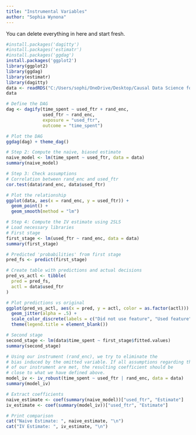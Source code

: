 ```yaml
---
title: "Instrumental Variables"
author: "Sophia Wynona"
---
```


::: callout-note
You can delete everything in here and start fresh.
:::

```r
#install.packages('dagitty')
#install.packages('estimatr')
#install.packages('ggdag')
install.packages('ggplot2')
library(ggplot2)
library(ggdag) 
library(estimatr)
library(dagitty)
data <- readRDS("C:/Users/sophi/OneDrive/Desktop/Causal Data Science for Business Analytics 2023/gitclone/cdsba-swynona/assets/Causal_Data_Science_Data/rand_enc.rds")
data

# Define the DAG
dag <- dagify(time_spent ~ used_ftr + rand_enc,
              used_ftr ~ rand_enc,
              exposure = "used_ftr",
              outcome = "time_spent")

# Plot the DAG
ggdag(dag) + theme_dag()

# Step 2: Compute the naive, biased estimate
naive_model <- lm(time_spent ~ used_ftr, data = data)
summary(naive_model)

# Step 3: Check assumptions
# Correlation between rand_enc and used_ftr
cor.test(data$rand_enc, data$used_ftr)

# Plot the relationship
ggplot(data, aes(x = rand_enc, y = used_ftr)) +
  geom_point() +
  geom_smooth(method = "lm")

# Step 4: Compute the IV estimate using 2SLS
# Load necessary libraries
# First stage
first_stage <- lm(used_ftr ~ rand_enc, data = data)
summary(first_stage)

# Predicted 'probabilities' from first stage
pred_fs <- predict(first_stage)

# Create table with predictions and actual decisions
pred_vs_actl <- tibble(
  pred = pred_fs,
  actl = data$used_ftr
)

# Plot predictions vs original
ggplot(pred_vs_actl, aes(x = pred, y = actl, color = as.factor(actl))) +
  geom_jitter(alpha = .5) +
  scale_color_discrete(labels = c("Did not use feature", "Used feature")) +
  theme(legend.title = element_blank())

# Second stage
second_stage <- lm(data$time_spent ~ first_stage$fitted.values)
summary(second_stage)

# Using our instrument (rand_enc), we try to eliminate the
# bias induced by the omitted variable. If all assumptions regarding the validity
# of our instrument are met, the resulting coefficient should be
# close to what we have defined above.
model_iv <- iv_robust(time_spent ~ used_ftr | rand_enc, data = data)
summary(model_iv)

# Extract coefficients
naive_estimate <- coef(summary(naive_model))["used_ftr", "Estimate"]
iv_estimate <- coef(summary(model_iv))["used_ftr", "Estimate"]

# Print comparison
cat("Naive Estimate: ", naive_estimate, "\n")
cat("IV Estimate: ", iv_estimate, "\n")






```